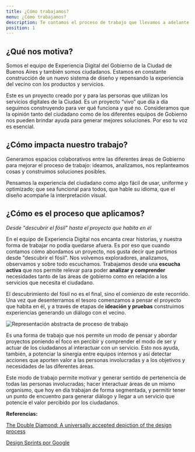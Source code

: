 ```yaml
---
title: ¿Cómo trabajamos?
menu: ¿Cómo trabajamos?
description: Te contamos el proceso de trabajo que llevamos a adelante en experiencia digital con el objetivo de construir mejores experiencias para las personas.
position: 1
---
```


## ¿Qué nos motiva?

Somos el equipo de Experiencia Digital del Gobierno de la Ciudad de Buenos Aires y también somos ciudadanos. Estamos en constante construcción de un nuevo sistema de diseño y repensando la experiencia del vecino con los productos y servicios. 

Este es un proyecto creado por y para las personas que utilizan los servicios digitales de la Ciudad. Es un proyecto  “vivo” que día a día seguimos construyendo para ver qué funciona y qué no. Consideramos que la opinión tanto del ciudadano como de los diferentes equipos de Gobierno nos pueden brindar ayuda para generar mejores soluciones. Por eso tu voz es esencial.


## ¿Cómo impacta nuestro trabajo?

Generamos espacios colaborativos entre las diferentes áreas de Gobierno para mejorar el proceso de trabajo:  ideamos, analizamos, nos replanteamos cosas y construimos soluciones posibles.

Pensamos la experiencia del ciudadano como algo fácil de usar, uniforme y optimizado; que sea funcional para todos, que hable su idioma, que el diseño acompañe la interpretación visual.


## ¿Cómo es el proceso que aplicamos?

_Desde "descubrir el fósil" hasta el proyecto que habita en él_

En el equipo de Experiencia Digital nos encanta crear historias, y nuestra forma de trabajar no podía quedarse afuera. Es por eso que cuando contamos cómo abordamos un proyecto, nos gusta decir que partimos desde "descubrir el fósil". Nos volvemos exploradores, analizamos, observamos y sobre todo escuchamos. Trabajamos desde una **escucha activa** que nos permite relevar para poder **analizar y comprender** necesidades tanto de las áreas de gobierno como en relación a los servicios que necesita el ciudadano.

El descubrimiento del fósil no es el final, sino el comienzo de este recorrido. Una vez que desenterramos el tesoro comenzamos a pensar el proyecto que habita en él, y a través de etapas de **ideación y pruebas** construimos experiencias generando un diálogo con el vecino.

![Representación abstracta de proceso de trabajo](creamos_experiencias/grafico-proceso.svg)

Es una forma de trabajo que nos permite un modo de pensar y abordar proyectos poniendo el foco en percibir y comprender el modo de ser y actuar de los ciudadanos al interactuar con un servicio. Esto nos ayuda, también, a potenciar la sinergia entre equipos internos y así detectar acciones que aporten valor a las personas involucradas y a los objetivos y necesidades de las diferentes áreas.

Este modo de trabajo permite motivar y generar sentido de pertenencia de todas las personas involucradas; hacer interactuar áreas de un mismo organismo, que hoy en día trabajan de forma segmentada, y permitir tener un punto de encuentro para generar diálogo y llegar a un servicio que potencie el valor percibido por los ciudadanos.




**Referencias:**

[The Double Diamond: A universally accepted depiction of the design process](https://www.designcouncil.org.uk/news-opinion/what-framework-innovation-design-councils-evolved-double-diamond)

[Design Sprints por Google](https://designsprintkit.withgoogle.com/)


